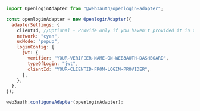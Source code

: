 ```javascript
import OpenloginAdapter from "@web3auth/openlogin-adapter";

const openloginAdapter = new OpenloginAdapter({
  adapterSettings: {
    clientId, //Optional - Provide only if you haven't provided it in the Web3Auth Instantiation Code
    network: "cyan",
    uxMode: "popup",
    loginConfig: {
      jwt: {
        verifier: "YOUR-VERIFIER-NAME-ON-WEB3AUTH-DASHBOARD",
        typeOfLogin: "jwt",
        clientId: "YOUR-CLIENTID-FROM-LOGIN-PROVIDER",
      },
    },
  },
});

web3auth.configureAdapter(openloginAdapter);
```
